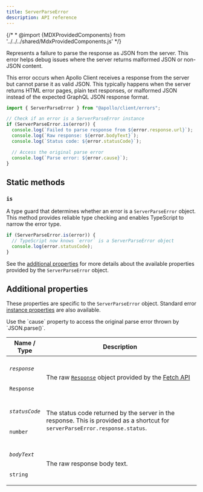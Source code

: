 ```yaml
---
title: ServerParseError
description: API reference
---
```


{/* * @import {MDXProvidedComponents} from '../../../shared/MdxProvidedComponents.js' */}

Represents a failure to parse the response as JSON from the server. This error helps debug issues where the server returns malformed JSON or non-JSON content.

This error occurs when Apollo Client receives a response from the server but cannot parse it as valid JSON. This typically happens when the server returns HTML error pages, plain text responses, or malformed JSON instead of the expected GraphQL JSON response format.

```ts
import { ServerParseError } from "@apollo/client/errors";

// Check if an error is a ServerParseError instance
if (ServerParseError.is(error)) {
  console.log(`Failed to parse response from ${error.response.url}`);
  console.log(`Raw response: ${error.bodyText}`);
  console.log(`Status code: ${error.statusCode}`);

  // Access the original parse error
  console.log(`Parse error: ${error.cause}`);
}
```

## Static methods

### `is`

A type guard that determines whether an error is a `ServerParseError` object. This method provides reliable type checking and enables TypeScript to narrow the error type.

```ts
if (ServerParseError.is(error)) {
  // TypeScript now knows `error` is a ServerParseError object
  console.log(error.statusCode);
}
```

See the [additional properties](#additional-properties) for more details about the available properties provided by the `ServerParseError` object.

## Additional properties

These properties are specific to the `ServerParseError` object. Standard error [instance properties](https://developer.mozilla.org/en-US/docs/Web/JavaScript/Reference/Global_Objects/Error#instance_properties) are also available.

<Tip>
  Use the `cause` property to access the original parse error thrown by `JSON.parse()`.
</Tip>

<table class="field-table">
  <thead>
    <tr>
      <th>Name /<br/>Type</th>
      <th>Description</th>
    </tr>
  </thead>

<tbody>

<tr>
<td>

###### `response`

`Response`

</td>
<td>

The raw [`Response`](https://developer.mozilla.org/en-US/docs/Web/API/Response) object provided by the [Fetch API](https://developer.mozilla.org/en-US/docs/Web/API/Fetch_API)

</td>
</tr>

<tr>
<td>

###### `statusCode`

`number`

</td>
<td>

The status code returned by the server in the response. This is provided as a shortcut for `serverParseError.response.status`.

</td>
</tr>

<tr>
<td>

###### `bodyText`

`string`

</td>
<td>

The raw response body text.

</td>
</tr>

</tbody>
</table>
